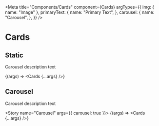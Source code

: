 
<Meta
    title="Components/Cards"
    component={Cards}
    argTypes={{
        img: {
            name: "Image"
        },
        primaryText: {
            name: "Primary Text",
        },
        carousel: {
            name: "Carousel",
        },
    }}
/>

# Cards

## Static

Carousel description text

<Story
    name="Newsfeed"
    args={{}}>
    {(args) => <Cards {...args} />}
</Story>

## Carousel

Carousel description text

<Story
    name="Carousel"
    args={{
        carousel: true
    }}>
    {(args) => <Cards {...args} />}
</Story>

<ArgsTable of={Cards} />